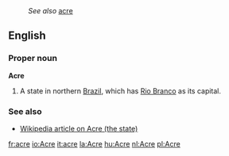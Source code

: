 :''See also'' [[acre]]
==English==
===Proper noun===
'''Acre'''
#A state in northern [[Brazil]], which has [[Rio Branco]] as its capital.
===See also===
*[[w:Acre_(state)|Wikipedia article on Acre (the state)]]

[[fr:acre]]
[[io:Acre]]
[[it:acre]]
[[la:Acre]]
[[hu:Acre]]
[[nl:Acre]]
[[pl:Acre]]